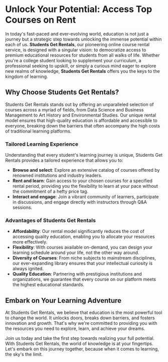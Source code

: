 # Unlock Your Potential: Access Top Courses on Rent

In today's fast-paced and ever-evolving world, education is not just a journey but a strategic step towards unlocking the immense potential within each of us. **Students Get Rentals**, our pioneering online course rental service, is designed with a singular vision: to democratize access to premium educational resources for students from all walks of life. Whether you're a college student looking to supplement your curriculum, a professional seeking to upskill, or simply a curious mind eager to explore new realms of knowledge, **Students Get Rentals** offers you the keys to the kingdom of learning.

## Why Choose Students Get Rentals?

Students Get Rentals stands out by offering an unparalleled selection of courses across a myriad of fields, from Data Science and Business Management to Art History and Environmental Studies. Our unique rental model ensures that high-quality education is affordable and accessible to everyone, breaking down the barriers that often accompany the high costs of traditional learning platforms.

### Tailored Learning Experience

Understanding that every student's learning journey is unique, Students Get Rentals provides a tailored experience that allows you to:

- **Browse and select**: Explore an extensive catalog of courses offered by renowned institutions and industry leaders.
- **Rent and learn**: Gain access to your chosen courses for a specified rental period, providing you the flexibility to learn at your pace without the commitment of a hefty price tag.
- **Interact and engage**: Join a vibrant community of learners, participate in discussions, and engage directly with instructors through Q&A sessions.

### Advantages of Students Get Rentals

- **Affordability**: Our rental model significantly reduces the cost of accessing quality education, enabling you to allocate your resources more effectively.
- **Flexibility**: With courses available on-demand, you can design your learning schedule around your life, not the other way around.
- **Diversity of Courses**: From niche subjects to mainstream disciplines, our ever-expanding library ensures that your intellectual curiosity is always ignited.
- **Quality Education**: Partnering with prestigious institutions and organizations, we guarantee that every course on our platform meets the highest educational standards.

## Embark on Your Learning Adventure

At Students Get Rentals, we believe that education is the most powerful tool to change the world. It unlocks doors, breaks down barriers, and fosters innovation and growth. That's why we're committed to providing you with the resources you need to explore, learn, and achieve your dreams.

Join us today and take the first step towards realizing your full potential. With Students Get Rentals, the world of knowledge is at your fingertips. Let's embark on this journey together, because when it comes to learning, the sky's the limit.
